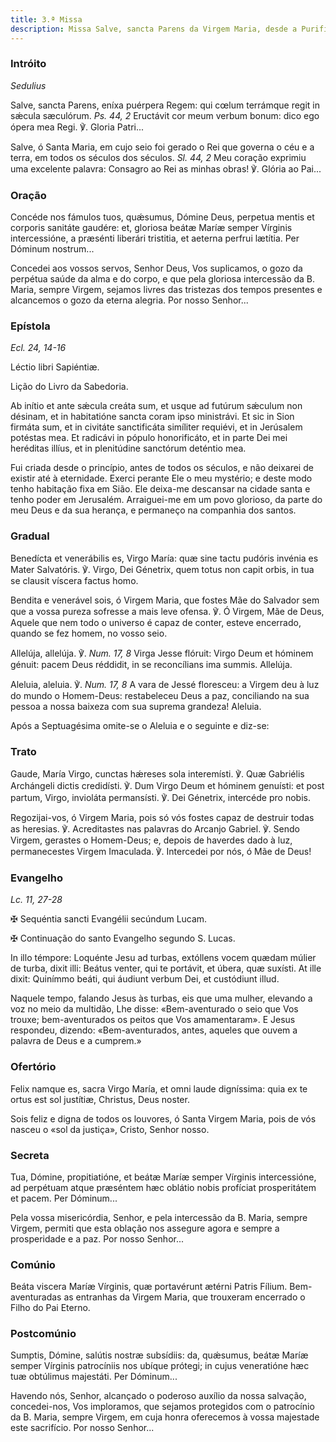 ```yaml
---
title: 3.ª Missa
description: Missa Salve, sancta Parens da Virgem Maria, desde a Purificação até à Páscoa
---
```


### Intróito

<em>Sedulius</em>

<div class="side-by-side not-content">

Salve, sancta Parens, eníxa puérpera Regem: qui cœlum terrámque regit in sǽcula sæculórum. <em>Ps. 44, 2</em> Eructávit cor meum verbum bonum: dico ego ópera mea Regi. ℣. Gloria Patri...

Salve, ó Santa Maria, em cujo seio foi gerado o Rei que governa o céu e a terra, em todos os séculos dos séculos. <em>Sl. 44, 2</em> Meu coração exprimiu uma excelente palavra: Consagro ao Rei as minhas obras! ℣. Glória ao Pai...

</div>

### Oração

<div class="side-by-side not-content">

Concéde nos fámulos tuos, quǽsumus, Dómine Deus, perpetua mentis et corporis sanitáte gaudére: et, gloriosa beátæ Maríæ semper Vírginis intercessióne, a præsénti liberári tristitia, et aeterna perfrui lætítia. Per Dóminum nostrum...

Concedei aos vossos servos, Senhor Deus, Vos suplicamos, o gozo da perpétua saúde da alma e do corpo, e que pela gloriosa intercessão da B. Maria, sempre Virgem, sejamos livres das tristezas dos tempos presentes e alcancemos o gozo da eterna alegria. Por nosso Senhor...

</div>

### Epístola

<em>Ecl. 24, 14-16</em>

<div class="side-by-side not-content">

Léctio libri Sapiéntiæ.

Lição do Livro da Sabedoria.

Ab inítio et ante sǽcula creáta sum, et usque ad futúrum sǽculum non désinam, et in habitatióne sancta coram ipso ministrávi. Et sic in Sion firmáta sum, et in civitáte sanctificáta simíliter requiévi, et in Jerúsalem potéstas mea. Et radicávi in pópulo honorificáto, et in parte Dei mei heréditas illíus, et in plenitúdine sanctórum deténtio mea.

Fui criada desde o princípio, antes de todos os séculos, e não deixarei de existir até à eternidade. Exerci perante Ele o meu mystério; e deste modo tenho habitação fixa em Sião. Ele deixa-me descansar na cidade santa e tenho poder em Jerusalém. Arraiguei-me em um povo glorioso, da parte do meu Deus e da sua herança, e permaneço na companhia dos santos.

</div>

### Gradual

<div class="side-by-side not-content">

Benedícta et venerábilis es, Virgo María: quæ sine tactu pudóris invénia es Mater Salvatóris. ℣. Virgo, Dei Génetrix, quem totus non capit orbis, in tua se clausit víscera factus homo.

Bendita e venerável sois, ó Virgem Maria, que fostes Mãe do Salvador sem que a vossa pureza sofresse a mais leve ofensa. ℣. Ó Virgem, Mãe de Deus, Aquele que nem todo o universo é capaz de conter, esteve encerrado, quando se fez homem, no vosso seio.

Allelúja, allelúja. ℣. <em>Num. 17, 8</em> Virga Jesse flóruit: Virgo Deum et hóminem génuit: pacem Deus réddidit, in se reconcílians ima summis. Allelúja.

Aleluia, aleluia. ℣. <em>Num. 17, 8</em> A vara de Jessé floresceu: a Virgem deu à luz do mundo o Homem-Deus: restabeleceu Deus a paz, conciliando na sua pessoa a nossa baixeza com sua suprema grandeza! Aleluia.

</div>

<aside>Após a Septuagésima omite-se o Aleluia e o seguinte e diz-se:</aside>

### Trato

<div class="side-by-side not-content">

Gaude, María Virgo, cunctas hǽreses sola interemísti. ℣. Quæ Gabriélis Archángeli dictis credidísti. ℣. Dum Virgo Deum et hóminem genuísti: et post partum, Virgo, invioláta permansísti. ℣. Dei Génetrix, intercéde pro nobis.

Regozijai-vos, ó Virgem Maria, pois só vós fostes capaz de destruir todas as heresias. ℣. Acreditastes nas palavras do Arcanjo Gabriel. ℣. Sendo Virgem, gerastes o Homem-Deus; e, depois de haverdes dado à luz, permanecestes Virgem Imaculada. ℣. Intercedei por nós, ó Mãe de Deus!

</div>

### Evangelho

<em>Lc. 11, 27-28</em>

<div class="side-by-side not-content">

<span class="cross text-red-500">✠</span> Sequéntia sancti Evangélii secúndum Lucam.

<span class="cross text-red-500">✠</span> Continuação do santo Evangelho segundo S. Lucas.

In illo témpore: Loquénte Jesu ad turbas, extóllens vocem quædam múlier de turba, dixit illi: Beátus venter, qui te portávit, et úbera, quæ suxísti. At ille dixit: Quinímmo beáti, qui áudiunt verbum Dei, et custódiunt illud.

Naquele tempo, falando Jesus às turbas, eis que uma mulher, elevando a voz no meio da multidão, Lhe disse: «Bem-aventurado o seio que Vos trouxe; bem-aventurados os peitos que Vos amamentaram». E Jesus respondeu, dizendo: «Bem-aventurados, antes, aqueles que ouvem a palavra de Deus e a cumprem.»

</div>

### Ofertório

<div class="side-by-side not-content">

Felix namque es, sacra Virgo María, et omni laude digníssima: quia ex te ortus est sol justítiæ, Christus, Deus noster.

Sois feliz e digna de todos os louvores, ó Santa Virgem Maria, pois de vós nasceu o «sol da justiça», Cristo, Senhor nosso.

</div>

### Secreta

<div class="side-by-side not-content">

Tua, Dómine, propitiatióne, et beátæ Maríæ semper Vírginis intercessióne, ad perpétuam atque præséntem hæc oblátio nobis profíciat prosperitátem et pacem. Per Dóminum...

Pela vossa misericórdia, Senhor, e pela intercessão da B. Maria, sempre Virgem, permiti que esta oblação nos assegure agora e sempre a prosperidade e a paz. Por nosso Senhor...

</div>

### Comúnio

<div class="side-by-side not-content">

Beáta viscera Maríæ Vírginis, quæ portavérunt ætérni Patris Fílium. Bem-aventuradas as entranhas da Virgem Maria, que trouxeram encerrado o Filho do Pai Eterno.

</div>

### Postcomúnio

<div class="side-by-side not-content">

Sumptis, Dómine, salútis nostræ subsídiis: da, quǽsumus, beátæ Maríæ semper Vírginis patrocíniis nos ubíque prótegi; in cujus veneratióne hæc tuæ obtúlimus majestáti. Per Dóminum...

Havendo nós, Senhor, alcançado o poderoso auxílio da nossa salvação, concedei-nos, Vos imploramos, que sejamos protegidos com o patrocínio da B. Maria, sempre Virgem, em cuja honra oferecemos à vossa majestade este sacrifício. Por nosso Senhor...

</div>
